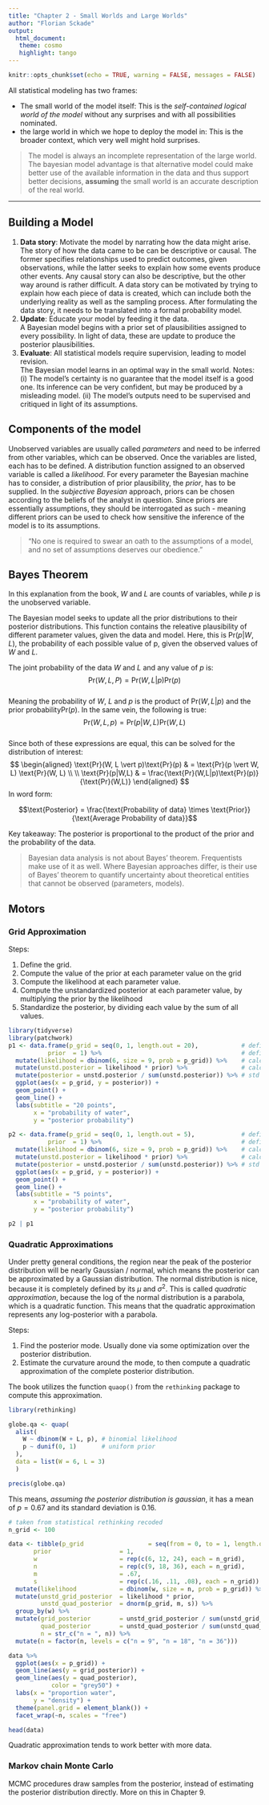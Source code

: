```yaml
---
title: "Chapter 2 - Small Worlds and Large Worlds"
author: "Florian Sckade"
output: 
  html_document:
   theme: cosmo
   highlight: tango
---
```


```r
knitr::opts_chunk$set(echo = TRUE, warning = FALSE, messages = FALSE)
```

All statistical modeling has two frames:  

* The small world of the model itself: This is the *self-contained logical world of the model* 
  without any surprises and with all possibilities nominated.
* the large world in which we hope to deploy the model in: This is the broader context, which
  very well might hold surprises. 
  
> The model is always an incomplete representation of the large world.
  The bayesian model advantage is that  alternative model could make better use of the available
  information in the data and thus support better decisions, **assuming** the small world is an
  accurate description of the real world. 

***

## Building a Model

1. **Data story**: Motivate the model by narrating how the data might arise.  
  The story of how the data came to be can be descriptive or causal. The former specifies 
  relationships used to predict outcomes, given observations, while the latter seeks to 
  explain how some events produce other events. Any causal story can also be descriptive, 
  but the other way around is rather difficult. A data story can be motivated by trying
  to explain how each piece of data is created, which can include both the underlying 
  reality as well as the sampling process. After formulating the data story, it needs to
  be translated into a formal probability model.
2. **Update**: Educate your model by feeding it the data.  
  A Bayesian model begins with a prior set of plausibilities assigned to every possibility.
  In light of data, these are update to produce the posterior plausibilities. 
3. **Evaluate**: All statistical models require supervision, leading to model revision.  
  The Bayesian model learns in an optimal way in the small world. Notes: (i) The model's
  certainty is no guarantee that the model itself is a good one. Its inference can be very 
  confident, but may be produced by a misleading model. (ii) The model's outputs need to
  be supervised and critiqued in light of its assumptions. 

## Components of the model

Unobserved variables are usually called *parameters* and need to be inferred from other 
variables, which can be observed. Once the variables are listed, each has to be defined.
A distribution function assigned to an observed variable is called a *likelihood*.
For every parameter the Bayesian machine has to consider, a distribution of prior 
plausibility, the *prior*, has to be supplied. In the *subjective Bayesian* approach, 
priors can be chosen according to the beliefs of the analyst in question. 
Since priors are essentially assumptions, they should be interrogated as such - meaning
different priors can be used to check how sensitive the inference of the model is to its
assumptions. 

> "No one is required to swear an oath to the assumptions of a model, and no set of 
  assumptions deserves our obedience."  
  
## Bayes Theorem

In this explanation from the book, $W$ and $L$ are counts of variables, while $p$ is the 
unobserved variable. 

The Bayesian model seeks to update all the prior distributions to their posterior 
distributions. This function contains the releative plausibility of different parameter 
values, given the data and model. Here, this is $\text{Pr}(p|W, L)$, the probability
of each possible value of p, given the observed values of $W$ and $L$.

The joint probability of the data $W$ and $L$ and any value of $p$ is:  
$$\text{Pr}(W, L, P) = \text{Pr}(W, L \vert p)  \text{Pr}(p)$$  
Meaning the probability of $W$, $L$ and $p$ is the product of $\text{Pr}(W, L \vert p)$ 
and the prior probability$\text{Pr}(p)$. 
In the same vein, the following is true:  
$$\text{Pr}(W, L, p) = \text{Pr}(p \vert W, L) \text{Pr}(W, L)$$  
Since both of these expressions are equal, this can be solved for the distribution of 
interest:  
$$
\begin{aligned}
\text{Pr}(W, L \vert p)\text{Pr}(p) & = \text{Pr}(p \vert W, L) \text{Pr}(W, L) \\ \\
\text{Pr}(p|W,L) &  = \frac{\text{Pr}(W,L|p)\text{Pr}(p)}{\text{Pr}(W,L)}
\end{aligned}
$$
In word form:

$$\text{Posterior} = \frac{\text{Probability of data} \times \text{Prior}}
{\text{Average Probability of data}}$$  

Key takeaway: The posterior is proportional to the product of the prior and the probability 
of the data. 

> Bayesian data analysis is not about Bayes' theorem. Frequentists make use of it as well. 
  Where Bayesian approaches differ, is their use of Bayes' theorem to quantify uncertainty 
  about theoretical entities that cannot be observed (parameters, models). 

## Motors

### Grid Approximation

Steps:  

1. Define the grid.
2. Compute the value of the prior at each parameter value on the grid
3. Compute the likelihood at each parameter value.
4. Compute the unstandardized posterior at each parameter value, by multiplying the prior 
   by the likelihood
5. Standardize the posterior, by dividing each value by the sum of all values.

```r
library(tidyverse)
library(patchwork)
p1 <- data.frame(p_grid = seq(0, 1, length.out = 20),            # define grid
           prior  = 1) %>%                                       # define prior
  mutate(likelihood = dbinom(6, size = 9, prob = p_grid)) %>%    # calculate likelihood
  mutate(unstd.posterior = likelihood * prior) %>%               # calculate posterior
  mutate(posterior = unstd.posterior / sum(unstd.posterior)) %>% # std posterior
  ggplot(aes(x = p_grid, y = posterior)) +
  geom_point() +
  geom_line() +
  labs(subtitle = "20 points",
       x = "probability of water",
       y = "posterior probability")

p2 <- data.frame(p_grid = seq(0, 1, length.out = 5),             # define grid
           prior  = 1) %>%                                       # define prior
  mutate(likelihood = dbinom(6, size = 9, prob = p_grid)) %>%    # calculate likelihood
  mutate(unstd.posterior = likelihood * prior) %>%               # calculate posterior
  mutate(posterior = unstd.posterior / sum(unstd.posterior)) %>% # std posterior
  ggplot(aes(x = p_grid, y = posterior)) +
  geom_point() +
  geom_line() +
  labs(subtitle = "5 points",
       x = "probability of water",
       y = "posterior probability")

p2 | p1
```

### Quadratic Approximations

Under pretty general conditions, the region near the peak of the posterior distribution 
will be nearly Gaussian / normal, which means the posterior can be approximated by a 
Gaussian distribution. 
The normal distribution is nice, because it is completely defined by its $\mu$ and 
$\sigma^2$.
This is called *quadratic approximation*, because the log of 
the normal distribution is a parabola, which is a quadratic function. This means that 
the quadratic approximation represents any log-posterior with a parabola. 

Steps:  

1. Find the posterior mode. Usually done via some optimization over the posterior 
   distribution.  
2. Estimate the curvature around the mode, to then compute a quadratic approximation
   of the complete posterior distribution.
   
The book utilizes the function `quaop()` from the `rethinking` package to compute this
approximation.

```r
library(rethinking)

globe.qa <- quap(
  alist(
    W ~ dbinom(W + L, p), # binomial likelihood
    p ~ dunif(0, 1)       # uniform prior
  ),
  data = list(W = 6, L = 3)
  )

precis(globe.qa)
```
This means, *assuming the posterior distribution is gaussian*, it has a mean of $p  = 0.67$
and its standard deviation is $0.16$.


```r
# taken from statistical rethinking recoded
n_grid <- 100

data <- tibble(p_grid                  = seq(from = 0, to = 1, length.out = n_grid) %>% rep(., times = 3),
       prior                   = 1,
       w                       = rep(c(6, 12, 24), each = n_grid),
       n                       = rep(c(9, 18, 36), each = n_grid),
       m                       = .67,
       s                       = rep(c(.16, .11, .08), each = n_grid)) %>%
  mutate(likelihood            = dbinom(w, size = n, prob = p_grid)) %>%
  mutate(unstd_grid_posterior  = likelihood * prior,
         unstd_quad_posterior  = dnorm(p_grid, m, s)) %>%
  group_by(w) %>% 
  mutate(grid_posterior        = unstd_grid_posterior / sum(unstd_grid_posterior),
         quad_posterior        = unstd_quad_posterior / sum(unstd_quad_posterior),
         n = str_c("n = ", n)) %>% 
  mutate(n = factor(n, levels = c("n = 9", "n = 18", "n = 36"))) 

data %>% 
  ggplot(aes(x = p_grid)) +
  geom_line(aes(y = grid_posterior)) +
  geom_line(aes(y = quad_posterior),
            color = "grey50") +
  labs(x = "proportion water",
       y = "density") +
  theme(panel.grid = element_blank()) +
  facet_wrap(~n, scales = "free")
```
```r
head(data)
```

Quadratic approximation tends to work better with more data. 

### Markov chain Monte Carlo

MCMC procedures draw samples from the posterior, instead of estimating
the posterior distribution directly. More on this in Chapter 9.
